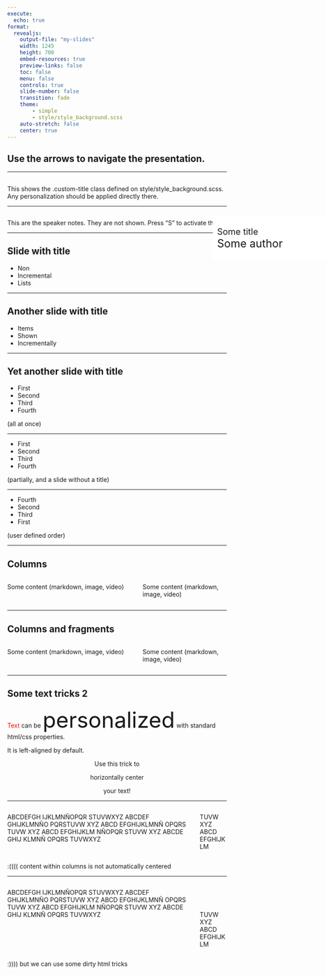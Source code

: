 ```yaml
---
execute:
  echo: true
format:
  revealjs:
    output-file: "my-slides"
    width: 1245
    height: 700
    embed-resources: true
    preview-links: false
    toc: false
    menu: false
    controls: true
    slide-number: false
    transition: fade
    theme:
        - simple
        - style/style_background.scss
    auto-stretch: false
    center: true
---
```


## Use the arrows to navigate the presentation.

--- 

## { .custom-title }

This shows the .custom-title class defined on style/style_background.scss.
Any personalization should be applied directly there.

---

## { .custom-title }
::: {style="position: absolute; left: 700px; top: 550px; width:2000px; background-color: #ffffff; padding: 10px; border-radius: 5px;"}
[Some title]{style="font-size: 20px; margin: 0px;"} <br>
[Some author]{style="font-size: 25px;"}
:::

::: {.notes}
This are the speaker notes. They are not shown. Press "S" to activate them.
:::

---

## Slide with title

* Non
* Incremental
* Lists

---

## Another slide with title
::: {.incremental}
* Items
* Shown
* Incrementally
:::

---

## Yet another slide with title

::: {.fragment}
* First
* Second
* Third
* Fourth

(all at once)
::: 

---

* First
* Second
* [Third]{.fragment}
* [Fourth]{.fragment}

(partially, and a slide without a title)

---

* [Fourth]{.fragment fragment-index=4}
* [Second]{.fragment fragment-index=2}
* [Third]{.fragment fragment-index=3}
* [First]{.fragment fragment-index=1}

(user defined order)

---

## Columns

::: columns
::: {.column width="60%"}
Some content (markdown, image, video)
:::
::: {.column width="40%"}
Some content (markdown, image, video)
:::
:::

---

## Columns and fragments

::: columns
::: {.column width="60%" .fragment}
Some content (markdown, image, video)
:::
::: {.column width="40%" .fragment}
Some content (markdown, image, video)
:::
:::

---

## Some text tricks 2

[Text]{style="color: red"} can be [personalized]{style="font-size: 50px;"} 
with standard html/css properties. 

It is left-aligned by default.

::: {style="text-align: center"}
Use this trick to 

horizontally center

your text!
:::


---

::: columns
::: {.column}
ABCDEFGH IJKLMNÑOPQR STUVWXYZ ABCDEF GHIJKLMNÑO PQRSTUVW XYZ ABCD EFGHIJKLMNÑ OPQRS TUVW XYZ 
ABCD EFGHIJKLM NÑOPQR STUVW XYZ ABCDE GHIJ KLMNÑ OPQRS TUVWXYZ 
:::
::: {.column}
TUVW XYZ 
ABCD EFGHIJKLM
:::
:::

:(((( content within columns is not automatically centered


---

::: columns
::: {.column}
ABCDEFGH IJKLMNÑOPQR STUVWXYZ ABCDEF GHIJKLMNÑO PQRSTUVW XYZ ABCD EFGHIJKLMNÑ OPQRS TUVW XYZ 
ABCD EFGHIJKLM NÑOPQR STUVW XYZ ABCDE GHIJ KLMNÑ OPQRS TUVWXYZ 
:::
::: {.column}
<br><br><br>
TUVW XYZ 
ABCD EFGHIJKLM
:::
:::

:)))) but we can use some dirty html tricks